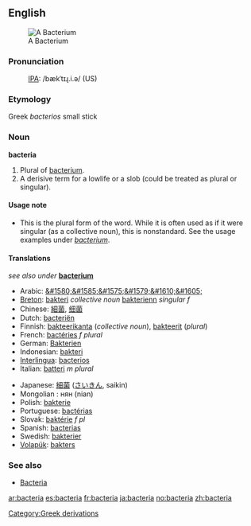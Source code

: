 ==English==
[[Image:Bacteria.gif|thumb|A Bacterium]]
===Pronunciation===
:[[International Phonetic Alphabet|IPA]]: /bækˈtɪɻ.i.ə/ (US)
===Etymology===
Greek ''bacterios'' small stick
===Noun=== 
'''bacteria'''

#Plural of [[bacterium]].
#A derisive term for a lowlife or a slob (could be treated as plural or singular).

====Usage note====
*This is the plural form of the word.  While it is often used as if it were singular (as a collective noun), this is nonstandard.  See the usage examples under ''[[bacterium]]''.

<!--is there any point in having translations on this page?-->

==== Translations ====
''see also under'' '''[[bacterium]]'''
{{top}}
*Arabic: [[&#1580;&#1585;&#1575;&#1579;&#1610;&#1605;]]
*[[Breton]]: [[bakteri]] ''collective noun'' [[bakterienn]] ''singular f''
*Chinese: [[細菌]], [[细菌]]
*Dutch: [[bacteriën]]
*Finnish: [[bakteerikanta]] (''collective noun''), [[bakteerit]] (''plural'')
*French: [[bactéries]] ''f plural''
*German: [[Bakterien]] 
*Indonesian: [[bakteri]] 
*[[Interlingua]]: [[bacterios]] 
*Italian: [[batteri]] ''m plural''
{{mid}}
*Japanese: [[細菌]] ([[さいきん]], saikin) 
*Mongolian : нян (nian)
*Polish: [[bakterie]]
*Portuguese: [[bactérias]] 
*Slovak: [[baktérie]] ''f pl''
*Spanish: [[bacterias]]
*Swedish: [[bakterier]]
*[[Volapük]]: [[bakters]]
{{bottom}}

[[Category:Greek derivations]]

===See also===
*[[Bacteria]]

[[ar:bacteria]]
[[es:bacteria]]
[[fr:bacteria]]
[[ja:bacteria]]
[[no:bacteria]]
[[zh:bacteria]]